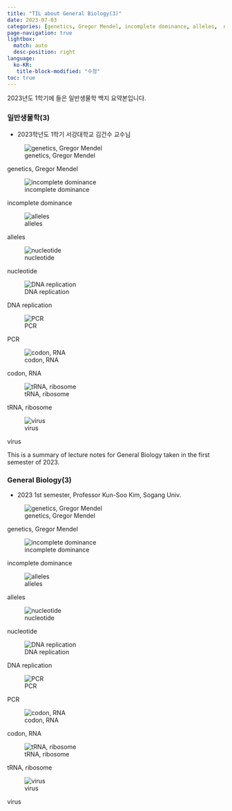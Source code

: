 ```yaml
---
title: "TIL about General Biology(3)"
date: 2023-07-03
categories: [genetics, Gregor Mendel, incomplete dominance, alleles,  nucleotide, DNA replication, PCR, codon, RNA, tRNA, ribosome, virus]
page-navigation: true
lightbox: 
  match: auto
  desc-position: right
language: 
  ko-KR:
   title-block-modified: "수정"
toc: true
---
```


::: {.content-visible when-profile="ko"}

:::{.callout-warning}
2023년도 1학기에 들은 일반생물학 백지 요약본입니다.
:::

### 일반생물학(3)


- 2023학년도 1학기 서강대학교 김건수 교수님


::: {layout-ncol=2}


![genetics, Gregor Mendel](./images/Scan.jpeg){group="my-gallery"}


:::{.callout-note}
genetics, Gregor Mendel
:::

![incomplete dominance](./images/Scan 1.jpeg){group="my-gallery"}

:::{.callout-note}
incomplete dominance
:::

![alleles](./images/Scan 2.jpeg){group="my-gallery"}

:::{.callout-note}
alleles
:::

![nucleotide](./images/Scan 3.jpeg){group="my-gallery"}

:::{.callout-note}
nucleotide
:::

![DNA replication](./images/Scan 4.jpeg){group="my-gallery"}

:::{.callout-note}
DNA replication
:::

![PCR](./images/Scan 5.jpeg){group="my-gallery"}

:::{.callout-note}
PCR
:::

![codon, RNA](./images/Scan 6.jpeg){group="my-gallery"}

:::{.callout-note}
codon, RNA
:::

![tRNA, ribosome](./images/Scan 7.jpeg){group="my-gallery"}

:::{.callout-note}
tRNA, ribosome
:::

![virus](./images/Scan 8.jpeg){group="my-gallery"}

:::{.callout-note}
virus
:::

:::

:::


::: {.content-visible when-profile="en"}


:::{.callout-warning}
This is a summary of lecture notes for General Biology taken in the first semester of 2023.
:::

### General Biology(3)


- 2023 1st semester, Professor Kun-Soo Kim, Sogang Univ.

::: {layout-ncol=2}


![genetics, Gregor Mendel](./images/Scan.jpeg){group="my-gallery"}


:::{.callout-note}
genetics, Gregor Mendel
:::

![incomplete dominance](./images/Scan 1.jpeg){group="my-gallery"}

:::{.callout-note}
incomplete dominance
:::

![alleles](./images/Scan 2.jpeg){group="my-gallery"}

:::{.callout-note}
alleles
:::

![nucleotide](./images/Scan 3.jpeg){group="my-gallery"}

:::{.callout-note}
nucleotide
:::

![DNA replication](./images/Scan 4.jpeg){group="my-gallery"}

:::{.callout-note}
DNA replication
:::

![PCR](./images/Scan 5.jpeg){group="my-gallery"}

:::{.callout-note}
PCR
:::

![codon, RNA](./images/Scan 6.jpeg){group="my-gallery"}

:::{.callout-note}
codon, RNA
:::

![tRNA, ribosome](./images/Scan 7.jpeg){group="my-gallery"}

:::{.callout-note}
tRNA, ribosome
:::

![virus](./images/Scan 8.jpeg){group="my-gallery"}

:::{.callout-note}
virus
:::

:::

:::
